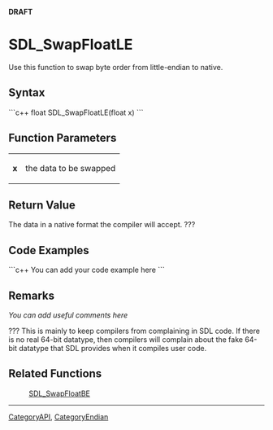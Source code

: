 <!-- pragma section-numbers off -->
<!-- pragma disable-camelcase -->
'''DRAFT'''

= SDL_SwapFloatLE =
Use this function to swap byte order from little-endian to native.


== Syntax ==
```c++
float SDL_SwapFloatLE(float x)
```

== Function Parameters ==
{|
|'''x'''
|the data to be swapped
|}

== Return Value ==
The data in a native format the compiler will accept. ???

== Code Examples ==
```c++
You can add your code example here
```

== Remarks ==
''You can add useful comments here''

???  This is mainly to keep compilers from complaining in SDL code.  If there is no real 64-bit datatype, then compilers will complain about the fake 64-bit datatype that SDL provides when it compiles user code.

== Related Functions ==
:[[SDL_SwapFloatBE]]

----
[[CategoryAPI]], [[CategoryEndian]]
